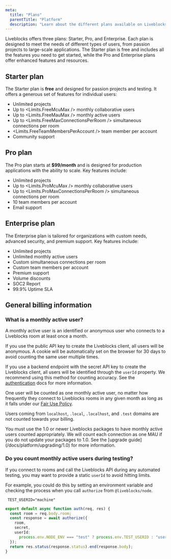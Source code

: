 ```yaml
---
meta:
  title: "Plans"
  parentTitle: "Platform"
  description: "Learn about the different plans available on Liveblocks."
---
```


Liveblocks offers three plans: Starter, Pro, and Enterprise. Each plan is
designed to meet the needs of different types of users, from passion projects to
large-scale applications. The Starter plan is free and includes all the features
you need to get started, while the Pro and Enterprise plans offer enhanced
features and resources.

## Starter plan

The Starter plan is **free** and designed for passion projects and testing. It
offers a generous set of features for individual users:

- Unlimited projects
- Up to <Limits.FreeMcuMax /> monthly collaborative users
- Up to <Limits.FreeMauMax /> monthly active users
- Up to <Limits.FreeMaxConnectionsPerRoom /> simultaneous connections per room
- <Limits.FreeTeamMembersPerAccount /> team member per account
- Community support

## Pro plan

The Pro plan starts at **$99/month** and is designed for production applications
with the ability to scale. Key features include:

- Unlimited projects
- Up to <Limits.ProMcuMax /> monthly collaborative users
- Up to <Limits.ProMaxConnectionsPerRoom /> simultaneous connections per room
- 10 team members per account
- Email support

## Enterprise plan

The Enterprise plan is tailored for organizations with custom needs, advanced
security, and premium support. Key features include:

- Unlimited projects
- Unlimited monthly active users
- Custom simultaneous connections per room
- Custom team members per account
- Premium support
- Volume discounts
- SOC2 Report
- 99.9% Uptime SLA

## General billing information

### What is a monthly active user?

A monthly active user is an identified or anonymous user who connects to a
Liveblocks room at least once a month.

If you use the public API key to create the Liveblocks client, all users will be
anonymous. A cookie will be automatically set on the browser for 30 days to
avoid counting the same user multiple times.

If you use a backend endpoint with the secret API key to create the Liveblocks
client, all users will be identified through the `userId` property. We recommend
using this method for counting accuracy. See the
[authentication](/docs/rooms/authentication) docs for more information.

One user will be counted as one monthly active user, no matter how frequently
they connect to Liveblocks rooms in any given month as long as it falls under
our [Fair Use Policy](/docs/platform/limits/fair-use-policy).

Users coming from `localhost`, `.local`, `.localhost`, and `.test` domains are
not counted towards your billing.

<Banner>
  You must use the 1.0 or newer Liveblocks packages to have monthly active users
  counted appropriately. We will count each connection as one MAU if you do not
  update your packages to 1.0. See the [upgrade
  guide](/docs/platform/upgrading/1.0) for more information.
</Banner>

### Do you count monthly active users during testing?

If you connect to rooms and call the Liveblocks API during any automated
testing, you may want to provide a static `userId` to avoid hitting limits.

For example, you could do this by setting an environment variable and checking
the process when you call `authorize` from `@liveblocks/node`.

```dotenv file=".env.test"
 TEST_USERID="machine"
```

```ts file="liveblocks.config.ts"
export default async function auth(req, res) {
  const room = req.body.room;
  const response = await authorize({
    room,
    secret,
    userId:
      process.env.NODE_ENV === "test" ? process.env.TEST_USERID : "user123",
  });
  return res.status(response.status).end(response.body);
}
```
